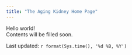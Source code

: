 ```yaml
---
title: "The Aging Kidney Home Page"
---
```


Hello world! <br>
Contents will be filled soon.


Last updated:
`r format(Sys.time(), '%d %B, %Y')`